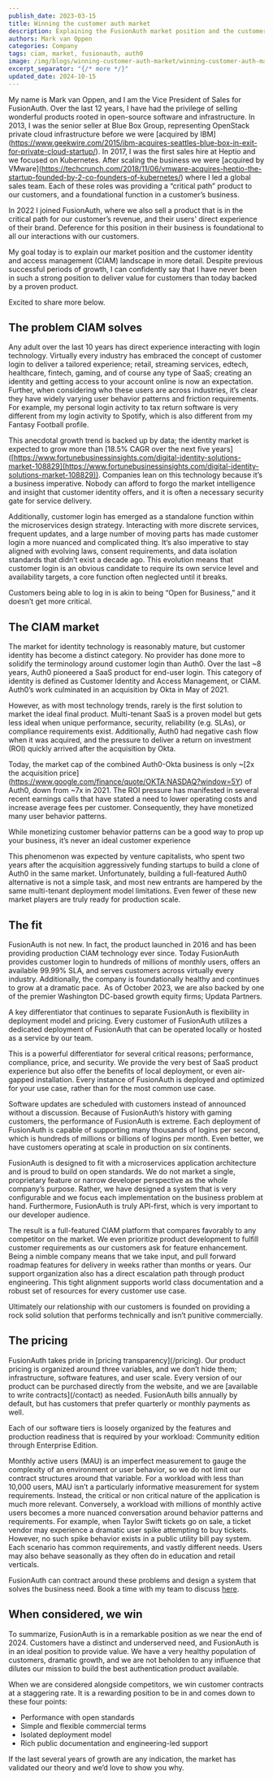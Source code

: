 ```yaml
---
publish_date: 2023-03-15 
title: Winning the customer auth market
description: Explaining the FusionAuth market position and the customer identity and access management (CIAM) landscape in more detail.
authors: Mark van Oppen
categories: Company
tags: ciam, market, fusionauth, auth0
image: /img/blogs/winning-customer-auth-market/winning-customer-auth-market.png
excerpt_separator: "{/* more */}"
updated_date: 2024-10-15
---
```


My name is Mark van Oppen, and I am the Vice President of Sales for FusionAuth. Over the last 12 years, I have had the privilege of selling wonderful products rooted in open-source software and infrastructure. In 2013, I was the senior seller at Blue Box Group, representing OpenStack private cloud infrastructure before we were \[acquired by IBM\](https://www.geekwire.com/2015/ibm-acquires-seattles-blue-box-in-exit-for-private-cloud-startup/). In 2017, I was the first sales hire at Heptio and we focused on Kubernetes. After scaling the business we were \[acquired by VMware\](https://techcrunch.com/2018/11/06/vmware-acquires-heptio-the-startup-founded-by-2-co-founders-of-kubernetes/) where I led a global sales team. Each of these roles was providing a “critical path” product to our customers, and a foundational function in a customer’s business.

In 2022 I joined FusionAuth, where we also sell a product that is in the critical path for our customer’s revenue, and their users' direct experience of their brand. Deference for this position in their business is foundational to all our interactions with our customers.

My goal today is to explain our market position and the customer identity and access management (CIAM) landscape in more detail. Despite previous successful periods of growth, I can confidently say that I have never been in such a strong position to deliver value for customers than today backed by a proven product.

Excited to share more below.

## The problem CIAM solves

Any adult over the last 10 years has direct experience interacting with login technology. Virtually every industry has embraced the concept of customer login to deliver a tailored experience; retail, streaming services, edtech, healthcare, fintech, gaming, and of course any type of SaaS; creating an identity and getting access to your account online is now an expectation. Further, when considering who these users are across industries, it’s clear they have widely varying user behavior patterns and friction requirements. For example, my personal login activity to tax return software is very different from my login activity to Spotify, which is also different from my Fantasy Football profile.

This anecdotal growth trend is backed up by data; the identity market is expected to grow more than \[18.5% CAGR over the next five years\]([https://www.fortunebusinessinsights.com/digital-identity-solutions-market-108829](https://www.fortunebusinessinsights.com/digital-identity-solutions-market-108829)). Companies lean on this technology because it’s a business imperative. Nobody can afford to forgo the market intelligence and insight that customer identity offers, and it is often a necessary security gate for service delivery.

Additionally, customer login has emerged as a standalone function within the microservices design strategy. Interacting with more discrete services, frequent updates, and a large number of moving parts has made customer login a more nuanced and complicated thing. It’s also imperative to stay aligned with evolving laws, consent requirements, and data isolation standards that didn’t exist a decade ago. This evolution means that customer login is an obvious candidate to require its own service level and availability targets, a core function often neglected until it breaks.

Customers being able to log in is akin to being “Open for Business,” and it doesn’t get more critical.

## The CIAM market

The market for identity technology is reasonably mature, but customer identity has become a distinct category. No provider has done more to solidify the terminology around customer login than Auth0. Over the last ~8 years, Auth0 pioneered a SaaS product for end-user login. This category of identity is defined as Customer Identity and Access Management, or CIAM. Auth0’s work culminated in an acquisition by Okta in May of 2021.

However, as with most technology trends, rarely is the first solution to market the ideal final product. Multi-tenant SaaS is a proven model but gets less ideal when unique performance, security, reliability (e.g. SLAs), or compliance requirements exist. Additionally, Auth0 had negative cash flow when it was acquired, and the pressure to deliver a return on investment (ROI) quickly arrived after the acquisition by Okta.

Today, the market cap of the combined Auth0-Okta business is only ~\[2x the acquisition price\](https://www.google.com/finance/quote/OKTA:NASDAQ?window=5Y) of Auth0, down from ~7x in 2021. The ROI pressure has manifested in several recent earnings calls that have stated a need to lower operating costs and increase average fees per customer. Consequently, they have monetized many user behavior patterns.

<Aside type="note" nodark="true">While monetizing customer behavior patterns can be a good way to prop up your business, it’s never an ideal customer experience</Aside>

This phenomenon was expected by venture capitalists, who spent two years after the acquisition aggressively funding startups to build a clone of Auth0 in the same market. Unfortunately, building a full-featured Auth0 alternative is not a simple task, and most new entrants are hampered by the same multi-tenant deployment model limitations. Even fewer of these new market players are truly ready for production scale.

## The fit

FusionAuth is not new. In fact, the product launched in 2016 and has been providing production CIAM technology ever since. Today FusionAuth provides customer login to hundreds of millions of monthly users, offers an available 99.99% SLA, and serves customers across virtually every industry. Additionally, the company is foundationally healthy and continues to grow at a dramatic pace.  As of October 2023, we are also backed by one of the premier Washington DC-based growth equity firms; Updata Partners.

A key differentiator that continues to separate FusionAuth is flexibility in deployment model and pricing. Every customer of FusionAuth utilizes a dedicated deployment of FusionAuth that can be operated locally or hosted as a service by our team.

This is a powerful differentiator for several critical reasons; performance, compliance, price, and security. We provide the very best of SaaS product experience but also offer the benefits of local deployment, or even air-gapped installation. Every instance of FusionAuth is deployed and optimized for your use case, rather than for the most common use case.

Software updates are scheduled with customers instead of announced without a discussion. Because of FusionAuth’s history with gaming customers, the performance of FusionAuth is extreme. Each deployment of FusionAuth is capable of supporting many thousands of logins per second, which is hundreds of millions or billions of logins per month. Even better, we have customers operating at scale in production on six continents.

FusionAuth is designed to fit with a microservices application architecture and is proud to build on open standards. We do not market a single, proprietary feature or narrow developer perspective as the whole company’s purpose. Rather, we have designed a system that is very configurable and we focus each implementation on the business problem at hand. Furthermore, FusionAuth is truly API-first, which is very important to our developer audience.

The result is a full-featured CIAM platform that compares favorably to any competitor on the market. We even prioritize product development to fulfill customer requirements as our customers ask for feature enhancement. Being a nimble company means that we take input, and pull forward roadmap features for delivery in weeks rather than months or years. Our support organization also has a direct escalation path through product engineering. This tight alignment supports world class documentation and a robust set of resources for every customer use case.

<Aside type="note" nodark="true">Ultimately our relationship with our customers is founded on providing a rock solid solution that performs technically and isn’t punitive commercially.</Aside>

## The pricing

FusionAuth takes pride in \[pricing transparency\](/pricing). Our product pricing is organized around three variables, and we don’t hide them; infrastructure, software features, and user scale. Every version of our product can be purchased directly from the website, and we are \[available to write contracts\](/contact) as needed. FusionAuth bills annually by default, but has customers that prefer quarterly or monthly payments as well.

Each of our software tiers is loosely organized by the features and production readiness that is required by your workload: Community edition through Enterprise Edition.

Monthly active users (MAU) is an imperfect measurement to gauge the complexity of an environment or user behavior, so we do not limit our contract structures around that variable. For a workload with less than 10,000 users, MAU isn’t a particularly informative measurement for system requirements. Instead, the critical or non critical nature of the application is much more relevant. Conversely, a workload with millions of monthly active users becomes a more nuanced conversation around behavior patterns and requirements. For example, when Taylor Swift tickets go on sale, a ticket vendor may experience a dramatic user spike attempting to buy tickets. However, no such spike behavior exists in a public utility bill pay system. Each scenario has common requirements, and vastly different needs. Users may also behave seasonally as they often do in education and retail verticals.

FusionAuth can contract around these problems and design a system that solves the business need. Book a time with my team to discuss [here](/contact).

## When considered, we win

To summarize, FusionAuth is in a remarkable position as we near the end of 2024. Customers have a distinct and underserved need, and FusionAuth is in an ideal position to provide value. We have a very healthy population of customers, dramatic growth, and we are not beholden to any influence that dilutes our mission to build the best authentication product available.

When we are considered alongside competitors, we win customer contracts at a staggering rate. It is a rewarding position to be in and comes down to these four points:

-   Performance with open standards
-   Simple and flexible commercial terms
-   Isolated deployment model
-   Rich public documentation and engineering-led support

If the last several years of growth are any indication, the market has validated our theory and we’d love to show you why.